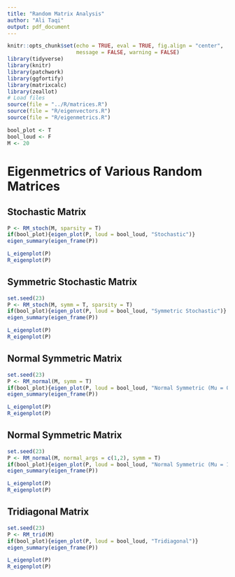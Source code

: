 ```yaml
---
title: "Random Matrix Analysis"
author: "Ali Taqi"
output: pdf_document
---
```


```r
knitr::opts_chunk$set(echo = TRUE, eval = TRUE, fig.align = "center", 
                      message = FALSE, warning = FALSE)
library(tidyverse)
library(knitr)
library(patchwork)
library(ggfortify)
library(matrixcalc)
library(zeallot)
# Load files
source(file = "../R/matrices.R")
source(file = "R/eigenvectors.R")
source(file = "R/eigenmetrics.R")
```

```r
bool_plot <- T
bool_loud <- F
M <- 20
```

# Eigenmetrics of Various Random Matrices

## Stochastic Matrix

```r
P <- RM_stoch(M, sparsity = T)
if(bool_plot){eigen_plot(P, loud = bool_loud, "Stochastic")}
eigen_summary(eigen_frame(P))
```

```r
L_eigenplot(P)
R_eigenplot(P)
```

\newpage

## Symmetric Stochastic Matrix

```r
set.seed(23)
P <- RM_stoch(M, symm = T, sparsity = T)
if(bool_plot){eigen_plot(P, loud = bool_loud, "Symmetric Stochastic")}
eigen_summary(eigen_frame(P))
```

```r
L_eigenplot(P)
R_eigenplot(P)
```

\newpage

## Normal Symmetric Matrix

```r
set.seed(23)
P <- RM_normal(M, symm = T)
if(bool_plot){eigen_plot(P, loud = bool_loud, "Normal Symmetric (Mu = 0)")}
eigen_summary(eigen_frame(P))
```

```r
L_eigenplot(P)
R_eigenplot(P)
```

\newpage

## Normal Symmetric Matrix

```r
set.seed(23)
P <- RM_normal(M, normal_args = c(1,2), symm = T)
if(bool_plot){eigen_plot(P, loud = bool_loud, "Normal Symmetric (Mu = 1)")}
eigen_summary(eigen_frame(P))
```

```r
L_eigenplot(P)
R_eigenplot(P)
```

\newpage

## Tridiagonal Matrix

```r
set.seed(23)
P <- RM_trid(M)
if(bool_plot){eigen_plot(P, loud = bool_loud, "Tridiagonal")}
eigen_summary(eigen_frame(P))
```

```r
L_eigenplot(P)
R_eigenplot(P)
```


